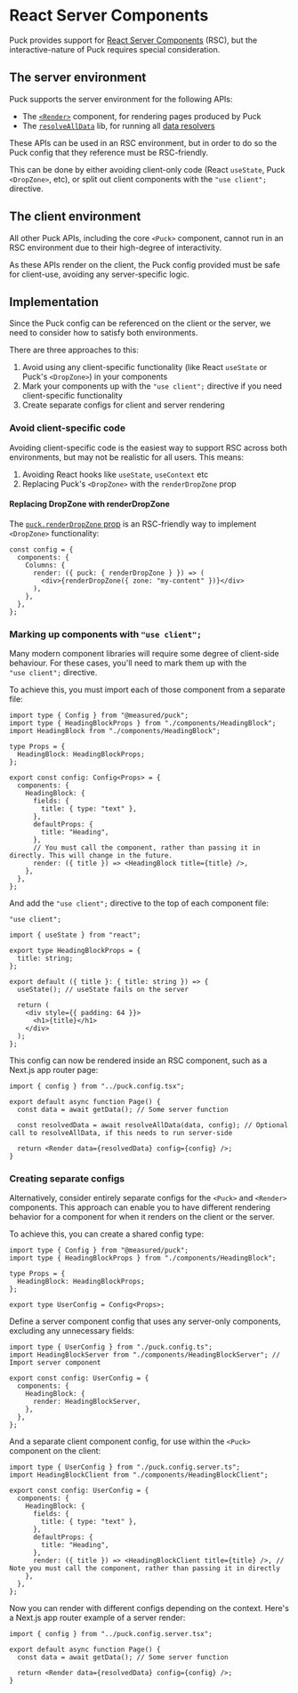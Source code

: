 # React Server Components

Puck provides support for [React Server Components](https://react.dev/reference/react/use-server#use-server) (RSC), but the interactive-nature of Puck requires special consideration.

## The server environment

Puck supports the server environment for the following APIs:

- The [`<Render>`](/docs/api-reference/components/render) component, for rendering pages produced by Puck
- The [`resolveAllData`](/docs/api-reference/functions/resolve-all-data) lib, for running all [data resolvers](/docs/integrating-puck/dynamic-props)

These APIs can be used in an RSC environment, but in order to do so the Puck config that they reference must be RSC-friendly.

This can be done by either avoiding client-only code (React `useState`, Puck `<DropZone>`, etc), or split out client components with the `"use client";` directive.

## The client environment

All other Puck APIs, including the core `<Puck>` component, cannot run in an RSC environment due to their high-degree of interactivity.

As these APIs render on the client, the Puck config provided must be safe for client-use, avoiding any server-specific logic.

## Implementation

Since the Puck config can be referenced on the client or the server, we need to consider how to satisfy both environments.

There are three approaches to this:

1. Avoid using any client-specific functionality (like React `useState` or Puck's `<DropZone>`) in your components
2. Mark your components up with the `"use client";` directive if you need client-specific functionality
3. Create separate configs for client and server rendering

### Avoid client-specific code

Avoiding client-specific code is the easiest way to support RSC across both environments, but may not be realistic for all users. This means:

1. Avoiding React hooks like `useState`, `useContext` etc
2. Replacing Puck's `<DropZone>` with the `renderDropZone` prop

#### Replacing DropZone with renderDropZone

The [`puck.renderDropZone` prop](/docs/api-reference/configuration/component-config#propspuckrenderdropzone) is an RSC-friendly way to implement `<DropZone>` functionality:

```tsx copy
const config = {
  components: {
    Columns: {
      render: ({ puck: { renderDropZone } }) => (
        <div>{renderDropZone({ zone: "my-content" })}</div>
      ),
    },
  },
};
```

### Marking up components with `"use client";`

Many modern component libraries will require some degree of client-side behaviour. For these cases, you'll need to mark them up with the `"use client";` directive.

To achieve this, you must import each of those component from a separate file:

```tsx copy showLineNumbers filename="puck.config.tsx"
import type { Config } from "@measured/puck";
import type { HeadingBlockProps } from "./components/HeadingBlock";
import HeadingBlock from "./components/HeadingBlock";

type Props = {
  HeadingBlock: HeadingBlockProps;
};

export const config: Config<Props> = {
  components: {
    HeadingBlock: {
      fields: {
        title: { type: "text" },
      },
      defaultProps: {
        title: "Heading",
      },
      // You must call the component, rather than passing it in directly. This will change in the future.
      render: ({ title }) => <HeadingBlock title={title} />,
    },
  },
};
```

And add the `"use client";` directive to the top of each component file:

```tsx copy showLineNumbers filename="components/HeadingBlock.tsx" {1}
"use client";

import { useState } from "react";

export type HeadingBlockProps = {
  title: string;
};

export default ({ title }: { title: string }) => {
  useState(); // useState fails on the server

  return (
    <div style={{ padding: 64 }}>
      <h1>{title}</h1>
    </div>
  );
};
```

This config can now be rendered inside an RSC component, such as a Next.js app router page:

```tsx copy showLineNumbers filename="app/page.tsx"
import { config } from "../puck.config.tsx";

export default async function Page() {
  const data = await getData(); // Some server function

  const resolvedData = await resolveAllData(data, config); // Optional call to resolveAllData, if this needs to run server-side

  return <Render data={resolvedData} config={config} />;
}
```

### Creating separate configs

Alternatively, consider entirely separate configs for the `<Puck>` and `<Render>` components. This approach can enable you to have different rendering behavior for a component for when it renders on the client or the server.

To achieve this, you can create a shared config type:

```tsx copy showLineNumbers filename="puck.config.ts"
import type { Config } from "@measured/puck";
import type { HeadingBlockProps } from "./components/HeadingBlock";

type Props = {
  HeadingBlock: HeadingBlockProps;
};

export type UserConfig = Config<Props>;
```

Define a server component config that uses any server-only components, excluding any unnecessary fields:

```tsx copy showLineNumbers filename="puck.config.server.tsx"
import type { UserConfig } from "./puck.config.ts";
import HeadingBlockServer from "./components/HeadingBlockServer"; // Import server component

export const config: UserConfig = {
  components: {
    HeadingBlock: {
      render: HeadingBlockServer,
    },
  },
};
```

And a separate client component config, for use within the `<Puck>` component on the client:

```tsx copy showLineNumbers filename="puck.config.client.tsx"
import type { UserConfig } from "./puck.config.server.ts";
import HeadingBlockClient from "./components/HeadingBlockClient";

export const config: UserConfig = {
  components: {
    HeadingBlock: {
      fields: {
        title: { type: "text" },
      },
      defaultProps: {
        title: "Heading",
      },
      render: ({ title }) => <HeadingBlockClient title={title} />, // Note you must call the component, rather than passing it in directly
    },
  },
};
```

Now you can render with different configs depending on the context. Here's a Next.js app router example of a server render:

```tsx copy showLineNumbers filename="app/page.tsx"
import { config } from "../puck.config.server.tsx";

export default async function Page() {
  const data = await getData(); // Some server function

  return <Render data={resolvedData} config={config} />;
}
```
